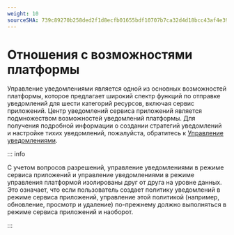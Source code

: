 ```yaml
---
weight: 10
sourceSHA: 739c89270b258ded2f1d8ecfb01655bdf10707b7ca32d4d18bcc43af4e39ea26
---
```


# Отношения с возможностями платформы

Управление уведомлениями является одной из основных возможностей платформы, которое предлагает широкий спектр функций по отправке уведомлений для шести категорий ресурсов, включая сервис приложений. Центр уведомлений сервиса приложений является подмножеством возможностей уведомлений платформы. Для получения подробной информации о создании стратегий уведомлений и настройке тихих уведомлений, пожалуйста, обратитесь к [Управление уведомлениями](/observability/monitor/functions/manage_alert.mdx).

::: info

С учетом вопросов разрешений, управление уведомлениями в режиме сервиса приложений и управление уведомлениями в режиме управления платформой изолированы друг от друга на уровне данных. Это означает, что если пользователь создает политику уведомлений в режиме сервиса приложений, управление этой политикой (например, обновление, просмотр и удаление) по-прежнему должно выполняться в режиме сервиса приложений и наоборот.

:::
